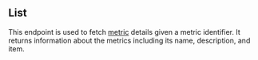## List

This endpoint is used to fetch [metric](../guides/concepts#metric) details given a metric identifier.
It returns information about the metrics including its name, description, and item.
